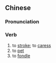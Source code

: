 {{also|抚摸}}
==Chinese==
{{zh-forms|s=抚摸}}

===Pronunciation===
{{zh-pron
|m=fǔmō
|c=fu2 mo2
|mn=xm:bú-mo͘
|cat=v
}}

===Verb===
{{zh-verb}}

# to [[stroke]]; to [[caress]]
# to [[pet]]
# to [[fondle]]
